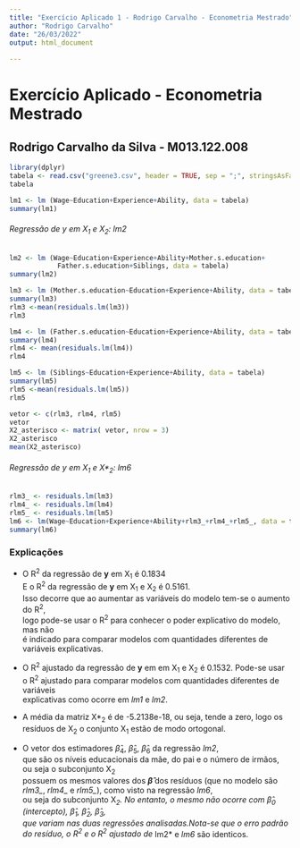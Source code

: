 ---
title: "Exercício Aplicado 1 - Rodrigo Carvalho - Econometria Mestrado"
author: "Rodrigo Carvalho"
date: "26/03/2022"
output: html_document
 
---
# Exercício Aplicado - Econometria Mestrado
## Rodrigo Carvalho da Silva - M013.122.008


```{r read.csv}
library(dplyr)
tabela <- read.csv("greene3.csv", header = TRUE, sep = ";", stringsAsFactors = FALSE)
tabela

```

``` {r lm1}
lm1 <- lm (Wage~Education+Experience+Ability, data = tabela)
summary(lm1)
```

######  Regressão de y em X~1~ e X~2~: lm2
``` {r lm2}
lm2 <- lm (Wage~Education+Experience+Ability+Mother.s.education+
            Father.s.education+Siblings, data = tabela)
summary(lm2)
```

``` {r lm3}
lm3 <- lm (Mother.s.education~Education+Experience+Ability, data = tabela)
summary(lm3)
rlm3 <-mean(residuals.lm(lm3))
rlm3
```

``` {r lm4}
lm4 <- lm (Father.s.education~Education+Experience+Ability, data = tabela)
summary(lm4)
rlm4 <- mean(residuals.lm(lm4))
rlm4
```

``` {r lm5}
lm5 <- lm (Siblings~Education+Experience+Ability, data = tabela)
summary(lm5)
rlm5 <-mean(residuals.lm(lm5))
rlm5
```

``` {r matrix}
vetor <- c(rlm3, rlm4, rlm5)
vetor
X2_asterisco <- matrix( vetor, nrow = 3)
X2_asterisco
mean(X2_asterisco)
```

###### Regressão de y em X~1~ e X*~2~: lm6
``` {r lm6}

  
rlm3_ <- residuals.lm(lm3)
rlm4_ <- residuals.lm(lm4)
rlm5_ <- residuals.lm(lm5)
lm6 <- lm(Wage~Education+Experience+Ability+rlm3_+rlm4_+rlm5_, data = tabela)
summary(lm6)


```

### Explicações

* O R^2^ da regressão de **y** em X~1~ é 0.1834      
  E o R^2^ da regressão de **y** em X~1~ e X~2~ é 0.5161.       
  Isso decorre que ao aumentar as variáveis do modelo tem-se o aumento do R^2^,       
  logo pode-se usar o R^2^ para conhecer o poder explicativo do modelo, mas não       
  é indicado para comparar modelos com quantidades diferentes de variáveis explicativas.

* O R^2^ ajustado da regressão de **y** em em X~1~ e X~2~ é 0.1532. Pode-se usar       
o R^2^ ajustado para comparar modelos com quantidades diferentes de variáveis         
explicativas como ocorre em *lm1* e *lm2*.

* A média da matriz X*~2~ é de -5.2138e-18, ou seja, tende a zero, logo os         
resíduos de X~2~ o conjunto X~1~ estão de modo ortogonal.

*  O vetor dos estimadores $\hat{\beta}$~4~, $\hat{\beta}$~5~, $\hat{\beta}$~6~ da regressão *lm2*,        
que são os níveis educacionais da mãe, do pai e o número de irmãos, ou seja o subconjunto X~2~        
possuem os mesmos valores dos **$\hat{\beta}$** dos resíduos (que no modelo são *rlm3_*, *rlm4_* e *rlm5_*), como visto na regressão *lm6*,       
ou seja do subconjunto X*~2~. No entanto, o mesmo não ocorre com $\hat{\beta}$~0~ (intercepto), $\hat{\beta}$~1~, $\hat{\beta}$~2~, $\hat{\beta}$~3~,         
que variam nas duas regressões analisadas.Nota-se que o erro padrão do resíduo, o R^2^ e o R^2^ ajustado de *lm2* e *lm6* são identicos.